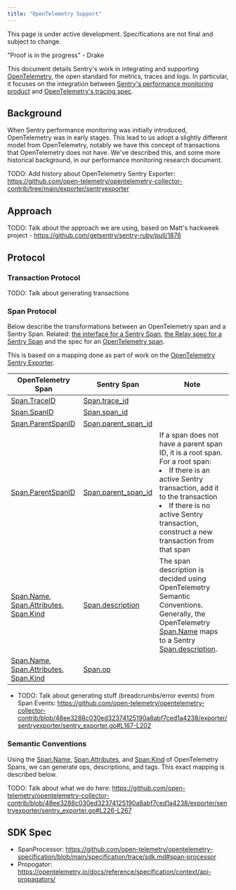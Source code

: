 ```yaml
---
title: "OpenTelemetry Support"
---
```


<Alert level="warning">

This page is under active development. Specifications are not final and subject to change.

"Proof is in the progress" - Drake

</Alert>

This document details Sentry's work in integrating and supporting [OpenTelemetry](https://opentelemetry.io/), the open standard for metrics, traces and logs. In particular, it focuses on the integration between [Sentry's performance monitoring product](https://docs.sentry.io/product/performance/) and [OpenTelemetry's tracing spec](https://opentelemetry.io/docs/concepts/signals/traces/).

## Background

When Sentry performance monitoring was initially introduced, OpenTelemetry was in early stages. This lead to us adopt a slightly different model from OpenTelemetry, notably we have this concept of transactions that OpenTelemetry does not have. We've described this, and some more historical background, in our <Link to="/sdk/research/performance/">performance monitoring research document</Link>.

TODO: Add history about OpenTelemetry Sentry Exporter: https://github.com/open-telemetry/opentelemetry-collector-contrib/tree/main/exporter/sentryexporter

## Approach

TODO: Talk about the approach we are using, based on Matt's hackweek project - https://github.com/getsentry/sentry-ruby/pull/1876

## Protocol

### Transaction Protocol

TODO: Talk about generating transactions

### Span Protocol

Below describe the transformations between an OpenTelemetry span and a Sentry Span. Related: [the interface for a Sentry Span](https://develop.sentry.dev/sdk/event-payloads/span/), [the Relay spec for a Sentry Span](https://github.com/getsentry/relay/blob/master/relay-general/src/protocol/span.rs) and the spec for an [OpenTelemetry span](https://github.com/open-telemetry/opentelemetry-proto/blob/724e427879e3d2bae2edc0218fff06e37b9eb46e/opentelemetry/proto/trace/v1/trace.proto#L80-L256).

This is based on a mapping done as part of work on the [OpenTelemetry Sentry Exporter](https://github.com/open-telemetry/opentelemetry-collector-contrib/blob/main/exporter/sentryexporter/docs/transformation.md).

 <!-- <table>
    <tr>
        <th>OpenTelemetry Span</th>
        <th>Sentry Span</th>
        <th>Notes</th>
    </tr>
    <tr>
        <td>
            <a title="OpenTelemetry Span Protobuf TraceID definitions" href="https://github.com/open-telemetry/opentelemetry-proto/blob/724e427879e3d2bae2edc0218fff06e37b9eb46e/opentelemetry/proto/trace/v1/trace.proto#L81-L89">Span.TraceID</a>
        </td>
        <td>Hello</td>
        <td>Hello</td>
    </tr>
 </table> -->

| OpenTelemetry Span                                                                                                                                                                                                                                                                                                                                                                                                                                                                                                  | Sentry Span                                                                                                                                    | Note                                                                                                                                                                                                                                                                                                                                                                                                                                     |
| ------------------------------------------------------------------------------------------------------------------------------------------------------------------------------------------------------------------------------------------------------------------------------------------------------------------------------------------------------------------------------------------------------------------------------------------------------------------------------------------------------------------- | ---------------------------------------------------------------------------------------------------------------------------------------------- | ---------------------------------------------------------------------------------------------------------------------------------------------------------------------------------------------------------------------------------------------------------------------------------------------------------------------------------------------------------------------------------------------------------------------------------------- |
| [Span.TraceID](https://github.com/open-telemetry/opentelemetry-proto/blob/724e427879e3d2bae2edc0218fff06e37b9eb46e/opentelemetry/proto/trace/v1/trace.proto#L81-L89)                                                                                                                                                                                                                                                                                                                                                | [Span.trace_id](https://github.com/getsentry/relay/blob/7fb4ef6546cbe27c2b6e101dc46fd36cbe273d57/relay-general/src/protocol/span.rs#L37)       |                                                                                                                                                                                                                                                                                                                                                                                                                                          |
| [Span.SpanID](https://github.com/open-telemetry/opentelemetry-proto/blob/724e427879e3d2bae2edc0218fff06e37b9eb46e/opentelemetry/proto/trace/v1/trace.proto#L91-L99)                                                                                                                                                                                                                                                                                                                                                 | [Span.span_id](https://github.com/getsentry/relay/blob/7fb4ef6546cbe27c2b6e101dc46fd36cbe273d57/relay-general/src/protocol/span.rs#L30)        |                                                                                                                                                                                                                                                                                                                                                                                                                                          |
| [Span.ParentSpanID](https://github.com/open-telemetry/opentelemetry-proto/blob/724e427879e3d2bae2edc0218fff06e37b9eb46e/opentelemetry/proto/trace/v1/trace.proto#L106-L108)                                                                                                                                                                                                                                                                                                                                         | [Span.parent_span_id](https://github.com/getsentry/relay/blob/7fb4ef6546cbe27c2b6e101dc46fd36cbe273d57/relay-general/src/protocol/span.rs#L33) |                                                                                                                                                                                                                                                                                                                                                                                                                                          |
| [Span.ParentSpanID](https://github.com/open-telemetry/opentelemetry-proto/blob/724e427879e3d2bae2edc0218fff06e37b9eb46e/opentelemetry/proto/trace/v1/trace.proto#L106-L108)                                                                                                                                                                                                                                                                                                                                         | [Span.parent_span_id](https://github.com/getsentry/relay/blob/7fb4ef6546cbe27c2b6e101dc46fd36cbe273d57/relay-general/src/protocol/span.rs#L33) | If a span does not have a parent span ID, it is a root span. For a root span: <li>If there is an active Sentry transaction, add it to the transaction</li><li>If there is no active Sentry transaction, construct a new transaction from that span</li>                                                                                                                                                                                  |
| [Span.Name](https://github.com/open-telemetry/opentelemetry-proto/blob/724e427879e3d2bae2edc0218fff06e37b9eb46e/opentelemetry/proto/trace/v1/trace.proto#L110-L121), [Span.Attributes](https://github.com/open-telemetry/opentelemetry-proto/blob/724e427879e3d2bae2edc0218fff06e37b9eb46e/opentelemetry/proto/trace/v1/trace.proto#L174-L186), [Span.Kind](https://github.com/open-telemetry/opentelemetry-proto/blob/724e427879e3d2bae2edc0218fff06e37b9eb46e/opentelemetry/proto/trace/v1/trace.proto#L153-L156) | [Span.description](https://github.com/getsentry/relay/blob/7fb4ef6546cbe27c2b6e101dc46fd36cbe273d57/relay-general/src/protocol/span.rs#L22)    | The span description is decided using OpenTelemetry Semantic Conventions. Generally, the OpenTelemetry [Span.Name](https://github.com/open-telemetry/opentelemetry-proto/blob/724e427879e3d2bae2edc0218fff06e37b9eb46e/opentelemetry/proto/trace/v1/trace.proto#L110-L121) maps to a Sentry [Span.description](https://github.com/getsentry/relay/blob/7fb4ef6546cbe27c2b6e101dc46fd36cbe273d57/relay-general/src/protocol/span.rs#L22). |
| [Span.Name](https://github.com/open-telemetry/opentelemetry-proto/blob/724e427879e3d2bae2edc0218fff06e37b9eb46e/opentelemetry/proto/trace/v1/trace.proto#L110-L121), [Span.Attributes](https://github.com/open-telemetry/opentelemetry-proto/blob/724e427879e3d2bae2edc0218fff06e37b9eb46e/opentelemetry/proto/trace/v1/trace.proto#L174-L186), [Span.Kind](https://github.com/open-telemetry/opentelemetry-proto/blob/724e427879e3d2bae2edc0218fff06e37b9eb46e/opentelemetry/proto/trace/v1/trace.proto#L153-L156) | [Span.op](https://github.com/getsentry/relay/blob/d7c5698888a2148799697d5427b37bfbe3b895bc/relay-general/src/protocol/span.rs#L26)             |

- TODO: Talk about generating stuff (breadcrumbs/error events) from Span Events: https://github.com/open-telemetry/opentelemetry-collector-contrib/blob/48ee3288c030ed32374125190a8abf7ced1a4238/exporter/sentryexporter/sentry_exporter.go#L167-L202

### Semantic Conventions

Using the [Span.Name](https://github.com/open-telemetry/opentelemetry-proto/blob/724e427879e3d2bae2edc0218fff06e37b9eb46e/opentelemetry/proto/trace/v1/trace.proto#L110-L121), [Span.Attributes](https://github.com/open-telemetry/opentelemetry-proto/blob/724e427879e3d2bae2edc0218fff06e37b9eb46e/opentelemetry/proto/trace/v1/trace.proto#L174-L186), and [Span.Kind](https://github.com/open-telemetry/opentelemetry-proto/blob/724e427879e3d2bae2edc0218fff06e37b9eb46e/opentelemetry/proto/trace/v1/trace.proto#L153-L156) of OpenTelemetry Spans, we can generate ops, descriptions, and tags. This exact mapping is described below.

TODO: Talk about what we do here: https://github.com/open-telemetry/opentelemetry-collector-contrib/blob/48ee3288c030ed32374125190a8abf7ced1a4238/exporter/sentryexporter/sentry_exporter.go#L226-L267

## SDK Spec

- SpanProcessor: https://github.com/open-telemetry/opentelemetry-specification/blob/main/specification/trace/sdk.md#span-processor
- Propogator: https://opentelemetry.io/docs/reference/specification/context/api-propagators/
